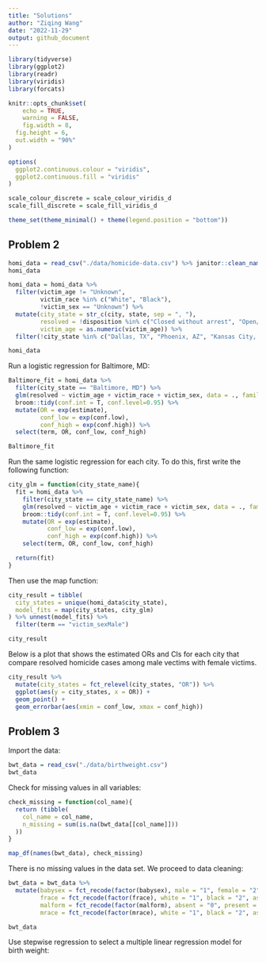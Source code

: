 ```yaml
---
title: "Solutions"
author: "Ziqing Wang"
date: "2022-11-29"
output: github_document
---
```


```r
library(tidyverse)
library(ggplot2)
library(readr)
library(viridis)
library(forcats)

knitr::opts_chunk$set(
	echo = TRUE,
	warning = FALSE,
	fig.width = 8, 
  fig.height = 6,
  out.width = "90%"
)

options(
  ggplot2.continuous.colour = "viridis",
  ggplot2.continuous.fill = "viridis"
)

scale_colour_discrete = scale_colour_viridis_d
scale_fill_discrete = scale_fill_viridis_d

theme_set(theme_minimal() + theme(legend.position = "bottom"))
```

## Problem 2

```r
homi_data = read_csv("./data/homicide-data.csv") %>% janitor::clean_names()
homi_data
```

```r
homi_data = homi_data %>%
  filter(victim_age != "Unknown",
         victim_race %in% c("White", "Black"),
         !victim_sex == "Unknown") %>%
  mutate(city_state = str_c(city, state, sep = ", "),
         resolved = !disposition %in% c("Closed without arrest", "Open/No arrest"),
         victim_age = as.numeric(victim_age)) %>%
  filter(!city_state %in% c("Dallas, TX", "Phoenix, AZ", "Kansas City, MO", "Tulsa, AL"))

homi_data
```

Run a logistic regression for Baltimore, MD:

```r
Baltimore_fit = homi_data %>%
  filter(city_state == "Baltimore, MD") %>%
  glm(resolved ~ victim_age + victim_race + victim_sex, data = ., family = binomial()) %>%
  broom::tidy(conf.int = T, conf.level=0.95) %>% 
  mutate(OR = exp(estimate),
         conf_low = exp(conf.low),
         conf_high = exp(conf.high)) %>%
  select(term, OR, conf_low, conf_high)

Baltimore_fit
```

Run the same logistic regression for each city. To do this, first write the following function:
```r
city_glm = function(city_state_name){
  fit = homi_data %>%
    filter(city_state == city_state_name) %>%
    glm(resolved ~ victim_age + victim_race + victim_sex, data = ., family = binomial()) %>%
    broom::tidy(conf.int = T, conf.level=0.95) %>% 
    mutate(OR = exp(estimate),
           conf_low = exp(conf.low),
           conf_high = exp(conf.high)) %>%
    select(term, OR, conf_low, conf_high)

  return(fit)
}

```

Then use the map function:
```r
city_result = tibble(
  city_states = unique(homi_data$city_state),
  model_fits = map(city_states, city_glm)
) %>% unnest(model_fits) %>%
  filter(term == "victim_sexMale")

city_result 
```
Below is a plot that shows the estimated ORs and CIs for each city that compare resolved homicide cases among male vectims with female victims.
```r
city_result %>% 
  mutate(city_states = fct_relevel(city_states, "OR")) %>%
  ggplot(aes(y = city_states, x = OR)) +
  geom_point() +
  geom_errorbar(aes(xmin = conf_low, xmax = conf_high))
```


## Problem 3

Import the data:
```r
bwt_data = read_csv("./data/birthweight.csv")
bwt_data
```

Check for missing values in all variables:
```r
check_missing = function(col_name){
  return (tibble(
    col_name = col_name,
    n_missing = sum(is.na(bwt_data[[col_name]]))
  ))
}

map_df(names(bwt_data), check_missing)
```
There is no missing values in the data set. We proceed to data cleaning:
```r
bwt_data = bwt_data %>%
  mutate(babysex = fct_recode(factor(babysex), male = "1", female = "2"),
         frace = fct_recode(factor(frace), white = "1", black = "2", asian = "3", puerto_rican = "4", other = "8", unknown = "9"),
         malform = fct_recode(factor(malform), absent = "0", present = "1"),
         mrace = fct_recode(factor(mrace), white = "1", black = "2", asian = "3", puerto_rican = "4", other = "8")) 

bwt_data
```

Use stepwise regression to select a multiple linear regression model for birth weight:
```r

```






